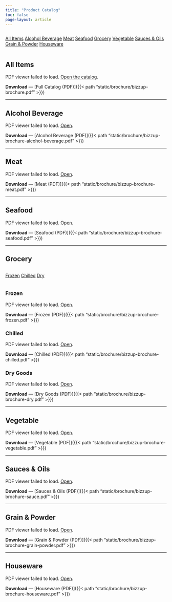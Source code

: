 ```yaml
---
title: "Product Catalog"
toc: false
page-layout: article
---
```


<!-- Quick jump pills -->
<div class="mb-3" style="display:flex;flex-wrap:wrap;gap:.5rem">
  <a class="btn btn-gold"   href="#all">All Items</a>
  <a class="btn btn-brand"  href="#alcohol">Alcohol Beverage</a>
  <a class="btn btn-light"  href="#meat">Meat</a>
  <a class="btn btn-light"  href="#seafood">Seafood</a>
  <a class="btn btn-light"  href="#grocery">Grocery</a>
  <a class="btn btn-light"  href="#vegetable">Vegetable</a>
  <a class="btn btn-light"  href="#sauce">Sauces & Oils</a>
  <a class="btn btn-light"  href="#grain">Grain & Powder</a>
  <a class="btn btn-light"  href="#houseware">Houseware</a>
</div>

<style>
.pdf-embed object{ width:100%; height:80vh; border:0; }
.subpills{ display:flex; flex-wrap:wrap; gap:.5rem; margin:.5rem 0 1rem; }
</style>

## All Items {#all}
<div class="pdf-embed">
  <object data="static/brochure/bizzup-brochure.pdf#view=FitH"
          type="application/pdf">
    <p>PDF viewer failed to load.
      <a href="static/brochure/bizzup-brochure.pdf" target="_blank">Open the catalog</a>.
    </p>
  </object>
</div>
**Download** — [Full Catalog (PDF)]({{< path "static/brochure/bizzup-brochure.pdf" >}})

---

## Alcohol Beverage {#alcohol}
<div class="pdf-embed">
  <object data="static/brochure/bizzup-brochure-alcohol-beverage.pdf#view=FitH" type="application/pdf">
    <p>PDF viewer failed to load. <a href="static/brochure/bizzup-brochure-alcohol-beverage.pdf" target="_blank">Open</a>.</p>
  </object>
</div>
**Download** — [Alcohol Beverage (PDF)]({{< path "static/brochure/bizzup-brochure-alcohol-beverage.pdf" >}})

---

## Meat {#meat}
<div class="pdf-embed">
  <object data="static/brochure/bizzup-brochure-meat.pdf#view=FitH" type="application/pdf">
    <p>PDF viewer failed to load. <a href="static/brochure/bizzup-brochure-meat.pdf" target="_blank">Open</a>.</p>
  </object>
</div>
**Download** — [Meat (PDF)]({{< path "static/brochure/bizzup-brochure-meat.pdf" >}})

---

## Seafood {#seafood}
<div class="pdf-embed">
  <object data="static/brochure/bizzup-brochure-seafood.pdf#view=FitH" type="application/pdf">
    <p>PDF viewer failed to load. <a href="static/brochure/bizzup-brochure-seafood.pdf" target="_blank">Open</a>.</p>
  </object>
</div>
**Download** — [Seafood (PDF)]({{< path "static/brochure/bizzup-brochure-seafood.pdf" >}})

---

## Grocery {#grocery}
<div class="subpills">
  <a class="btn btn-outline-primary" href="#frozen">Frozen</a>
  <a class="btn btn-outline-primary" href="#chilled">Chilled</a>
  <a class="btn btn-outline-primary" href="#dry">Dry</a>
</div>

### Frozen {#frozen}
<div class="pdf-embed">
  <object data="static/brochure/bizzup-brochure-frozen.pdf#view=FitH" type="application/pdf">
    <p>PDF viewer failed to load. <a href="static/brochure/bizzup-brochure-frozen.pdf" target="_blank">Open</a>.</p>
  </object>
</div>
**Download** — [Frozen (PDF)]({{< path "static/brochure/bizzup-brochure-frozen.pdf" >}})

### Chilled {#chilled}
<div class="pdf-embed">
  <object data="static/brochure/bizzup-brochure-chilled.pdf#view=FitH" type="application/pdf">
    <p>PDF viewer failed to load. <a href="static/brochure/bizzup-brochure-chilled.pdf" target="_blank">Open</a>.</p>
  </object>
</div>
**Download** — [Chilled (PDF)]({{< path "static/brochure/bizzup-brochure-chilled.pdf" >}})

### Dry Goods {#dry}
<div class="pdf-embed">
  <object data="static/brochure/bizzup-brochure-dry.pdf#view=FitH" type="application/pdf">
    <p>PDF viewer failed to load. <a href="static/brochure/bizzup-brochure-dry.pdf" target="_blank">Open</a>.</p>
  </object>
</div>
**Download** — [Dry Goods (PDF)]({{< path "static/brochure/bizzup-brochure-dry.pdf" >}})

---

## Vegetable {#vegetable}
<div class="pdf-embed">
  <object data="static/brochure/bizzup-brochure-vegetable.pdf#view=FitH" type="application/pdf">
    <p>PDF viewer failed to load. <a href="static/brochure/bizzup-brochure-vegetable.pdf" target="_blank">Open</a>.</p>
  </object>
</div>
**Download** — [Vegetable (PDF)]({{< path "static/brochure/bizzup-brochure-vegetable.pdf" >}})

---

## Sauces & Oils {#sauce}
<div class="pdf-embed">
  <object data="static/brochure/bizzup-brochure-sauce.pdf#view=FitH" type="application/pdf">
    <p>PDF viewer failed to load. <a href="static/brochure/bizzup-brochure-sauce.pdf" target="_blank">Open</a>.</p>
  </object>
</div>
**Download** — [Sauces & Oils (PDF)]({{< path "static/brochure/bizzup-brochure-sauce.pdf" >}})

---

## Grain & Powder {#grain}
<div class="pdf-embed">
  <object data="static/brochure/bizzup-brochure-grain-powder.pdf#view=FitH" type="application/pdf">
    <p>PDF viewer failed to load. <a href="static/brochure/bizzup-brochure-grain-powder.pdf" target="_blank">Open</a>.</p>
  </object>
</div>
**Download** — [Grain & Powder (PDF)]({{< path "static/brochure/bizzup-brochure-grain-powder.pdf" >}})

---

## Houseware {#houseware}
<div class="pdf-embed">
  <object data="static/brochure/bizzup-brochure-houseware.pdf#view=FitH" type="application/pdf">
    <p>PDF viewer failed to load. <a href="static/brochure/bizzup-brochure-houseware.pdf" target="_blank">Open</a>.</p>
  </object>
</div>
**Download** — [Houseware (PDF)]({{< path "static/brochure/bizzup-brochure-houseware.pdf" >}})
